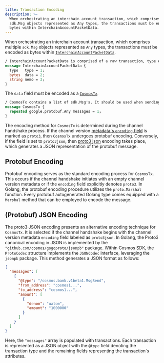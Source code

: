 ```yaml
---
title: Transaction Encoding
description: >-
  When orchestrating an interchain account transaction, which comprises multiple
  sdk.Msg objects represented as Any types, the transactions must be encoded as
  bytes within InterchainAccountPacketData.
---
```


When orchestrating an interchain account transaction, which comprises multiple `sdk.Msg` objects represented as `Any` types, the transactions must be encoded as bytes within [`InterchainAccountPacketData`](https://github.com/cosmos/ibc-go/blob/v7.2.0/proto/ibc/applications/interchain_accounts/v1/packet.proto#L21-L26).

```protobuf
/ InterchainAccountPacketData is comprised of a raw transaction, type of transaction and optional memo field.
message InterchainAccountPacketData {
  Type   type = 1;
  bytes  data = 2;
  string memo = 3;
}
```

The `data` field must be encoded as a [`CosmosTx`](https://github.com/cosmos/ibc-go/blob/v7.2.0/proto/ibc/applications/interchain_accounts/v1/packet.proto#L28-L31).

```protobuf
/ CosmosTx contains a list of sdk.Msg's. It should be used when sending transactions to an SDK host chain.
message CosmosTx {
  repeated google.protobuf.Any messages = 1;
}
```

The encoding method for `CosmosTx` is determined during the channel handshake process. If the channel version [metadata's `encoding` field](https://github.com/cosmos/ibc-go/blob/v7.2.0/proto/ibc/applications/interchain_accounts/v1/metadata.proto#L22) is marked as `proto3`, then `CosmosTx` undergoes protobuf encoding. Conversely, if the field is set to `proto3json`, then [proto3 json](https://protobuf.dev/programming-guides/proto3/#json) encoding takes place, which generates a JSON representation of the protobuf message.

## Protobuf Encoding

Protobuf encoding serves as the standard encoding process for `CosmosTx`. This occurs if the channel handshake initiates with an empty channel version metadata or if the `encoding` field explicitly denotes `proto3`. In Golang, the protobuf encoding procedure utilizes the `proto.Marshal` function. Every protobuf autogenerated Golang type comes equipped with a `Marshal` method that can be employed to encode the message.

## (Protobuf) JSON Encoding

The proto3 JSON encoding presents an alternative encoding technique for `CosmosTx`. It is selected if the channel handshake begins with the channel version metadata `encoding` field labeled as `proto3json`. In Golang, the Proto3 canonical encoding in JSON is implemented by the `"github.com/cosmos/gogoproto/jsonpb"` package. Within Cosmos SDK, the `ProtoCodec` structure implements the `JSONCodec` interface, leveraging the `jsonpb` package. This method generates a JSON format as follows:

```json expandable
{
  "messages": [
    {
      "@type": "/cosmos.bank.v1beta1.MsgSend",
      "from_address": "cosmos1...",
      "to_address": "cosmos1...",
      "amount": [
        {
          "denom": "uatom",
          "amount": "1000000"
        }
      ]
    }
  ]
}
```

Here, the `"messages"` array is populated with transactions. Each transaction is represented as a JSON object with the `@type` field denoting the transaction type and the remaining fields representing the transaction's attributes.
